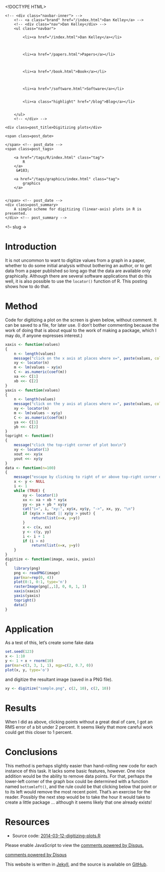 <!DOCTYPE HTML>
<html>
<head>
<link rel='stylesheet' type='text/css' href='/css/syntax.css' />
<link rel='stylesheet' type='text/css' href='/css/style.css' />
<meta charset="UTF-8">
<title>Digitizing plots</title>
</head>

<body>
<div class="navbar">
    <!-- <div class="navbar-inner"> -->
        <!-- <a class="brand" href="/index.html">Dan Kelley</a> -->
        <!-- <div class="nav">Dan Kelley</div> -->
        <ul class="navbar">
            
            <li><a href="/index.html">Dan Kelley</a></li>
            

            
            <li><a href="/papers.html">Papers</a></li>
            

            
            <li><a href="/book.html">Book</a></li>
            

            
            <li><a href="/software.html">Software</a></li>
            
            
            <li><a class="highlight" href="/blog">Blog</a></li>
            

        </ul>
        <!-- </div> -->
</div>

<div id="content">
    





<div class=topnav>

<!-- | <a href='/blog'>Home</a> | -->

</div> <!-- topnav -->


<div class="page-header">

    <div class=post_title>Digitizing plots</div>

<div class=slug>
    <span class=post_date>
        
    </span> <!-- post_date -->
    <span class=post_tags>
        
        <a href="/tags/R/index.html" class="tag">
            R
        </a>
         &#183; 
        
        <a href="/tags/graphics/index.html" class="tag">
            graphics
        </a>
        
        
    </span> <!-- post_date -->
    <div class=post_summary>
        A simple scheme for digitizing (linear-axis) plots in R is presented.
    </div> <!-- post_summary -->
</div> <!-- slug ->

</div>



# Introduction

It is not uncommon to want to digitize values from a graph in a paper, whether to do some initial analysis without bothering an author, or to get data from a paper published so long ago that the data are available only graphically.  Although there are several software applications that do this well, it is also possible to use the ``locator()`` function of R.  This posting shows how to do that.


# Method

Code for digitizing a plot on the screen is given below, without comment.  It can be saved to a file, for later use.  (I don't bother commenting because the work of doing that is about equal to the work of making a package, which I may do, if anyone expresses interest.)

```r
xaxis <- function(values)
{
    n <- length(values)
    message("click on the x axis at places where x=", paste(values, collapse=","), "\n")
    xy <- locator(n)
    m <- lm(values ~ xy$x)
    C <- as.numeric(coef(m))
    xa <<- C[1]
    xb <<- C[2]
}
yaxis <- function(values)
{
    n <- length(values)
    message("click on the y axis at places where x=", paste(values, collapse=","), "\n")
    xy <- locator(n)
    m <- lm(values ~ xy$y)
    C <- as.numeric(coef(m))
    ya <<- C[1]
    yb <<- C[2]
}
topright <- function()
{
    message("click the top-right corner of plot box\n")
    xy <- locator(1)
    xout <<- xy$x
    yout <<- xy$y
}
data <- function(n=100)
{
    message("escape by clicking to right of or above top-right corner of box\n")
    x <- y <- NULL
    i <- 1
    while (TRUE) {
        xy <- locator(1)
        xx <- xa + xb * xy$x 
        yy <- ya + yb * xy$y 
        cat("i=", i, "xy:", xy$x, xy$y, "->", xx, yy, "\n")
        if (xy$x > xout || xy$y > yout) {
            return(list(x=x, y=y))
        }
        x <- c(x, xx)
        y <- c(y, yy)
        i <- i + 1
        if (i > n)
            return(list(x=x, y=y))
    }
}
digitize <- function(image, xaxis, yaxis)
{
    library(png)
    png <- readPNG(image)
    par(mar=rep(0, 4))
    plot(0:1, 0:1, type='n')
    rasterImage(png[,,1], 0, 0, 1, 1)
    xaxis(xaxis)
    yaxis(yaxis)
    topright()
    data()
}
```

# Application

As a test of this, let's create some fake data

```r
set.seed(123)
x <- 1:10
y <- 1 + x + rnorm(10)
par(mar=c(3, 3, 1, 1), mgp=c(2, 0.7, 0))
plot(x, y, type='o')
```

and digitize the resultant image (saved in a PNG file).

```r
xy <- digitize("sample.png", c(2, 10), c(2, 10))
```

# Results

When I did as above, clicking points without a great deal of care, I got an RMS error of a bit under 2 percent.  It seems likely that more careful work could get this closer to 1 percent.


# Conclusions

This method is perhaps slightly easier than hand-rolling new code for each instance of this task.  It lacks some basic features, however. One nice addition would be the ability to remove data points.  For that, perhaps the lower-left corner of the graph box could be determined with a function named ``bottomleft()``, and the rule could be that clicking below that point or to its left would remove the most recent point.  That's an exercise for the reader.  Possibly the next step would be to take the hour it would take to create a little package ... although it seems likely that one already exists!

# Resources
* Source code: [2014-03-12-digitizing-plots.R](/assets/2014-03-12-digitizing-plots.R)


<div id="disqus_thread"></div>
<script type="text/javascript">
/* * * CONFIGURATION VARIABLES: EDIT BEFORE PASTING INTO YOUR WEBPAGE * * */
var disqus_shortname = 'dankelleydalhousie'; // required: replace example with your forum shortname

/* * * DON'T EDIT BELOW THIS LINE * * */
(function() {
 var dsq = document.createElement('script'); dsq.type = 'text/javascript'; dsq.async = true;
 dsq.src = '//' + disqus_shortname + '.disqus.com/embed.js';
 (document.getElementsByTagName('head')[0] || document.getElementsByTagName('body')[0]).appendChild(dsq);
 })();
</script>
<noscript>Please enable JavaScript to view the <a href="http://disqus.com/?ref_noscript">comments powered by Disqus.</a></noscript>
<a href="http://disqus.com" class="dsq-brlink">comments powered by <span class="logo-disqus">Disqus</span></a>


</div>

<p class="footnote">This website is written in <a
href="http://jekyllrb.com">Jekyll</a>, and the source is available on <a
href="https://github.com/dankelley/dankelley.github.io">GitHub</a>.</p>

</body>
</html>

